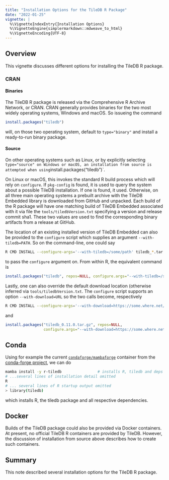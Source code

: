 ```yaml
---
title: "Installation Options for the TileDB R Package"
date: "2022-01-25"
vignette: |
  %\VignetteIndexEntry{Installation Options}
  %\VignetteEngine{simplermarkdown::mdweave_to_html}
  %\VignetteEncoding{UTF-8}
---
```


## Overview

This vignette discusses different options for installing the TileDB R package.

### CRAN

#### Binaries

The TileDB R package is released via the Comprehensive R Archive Network, or CRAN.
CRAN generally provides binaries for the two most widely operating systems,
Windows and macOS.  So issueing the command

```r
install.packages("tiledb")
```

will, on those two operating system, default to `type="binary"` and install a
ready-to-run binary package.

#### Source

On other operating systems such as Linux, or by explicitly selecting
`type="source" on Windows or macOS, an installation from source is
attempted when using `install.packages("tiledb")`.

On Linux or macOS, this invokes the standard R build process which will rely
on `configure`.  If `pkg-config` is found, it is used to query the system
about a possible TileDB installation.  If one is found, it used. Otherwise,
on all three main operating systems a prebuilt archive with the TileDB
Embedded library is downloaded from GitHub and unpacked.  Each build of the R
package will have one matching build of TileDB Embedded associated with it
via file the `tools/tiledbVersion.txt` specifying a version and release
commit sha1. These two values are used to find the corresponding binary
artifacts from a release at GitHub.

The location of an existing installed version of TileDB Embedded can also be
provided to the `configure` script which supplies an argument
`--with-tiledb=PATH`. So on the command-line, one could say

```sh
R CMD INSTALL --configure-args='--with-tiledb=/some/path' tiledb_*.tar.gz
```

to pass the `configure` argument on. From within R, the equivalent command is

```r
install.packages("tiledb", repos=NULL, configure.args="--with-tiledb=/some/path")
```

Lastly, one can also override the default download location (otherwise
inferred via `tools/tiledbVersion.txt`.  The `configure` script supports an
option `--with-download=URL` so the two calls become, respectively


```sh
R CMD INSTALL --configure-args='--with-download=https://some.where.net/file.tgz' tiledb_*.tar.gz
```

and

```r
install.packages("tiledb_0.11.0.tar.gz", repos=NULL,
                 configure.args="--with-download=https://some.where.net/file.tgz")
```

## Conda

Using for example the current [`condaforge/mambaforge`](https://hub.docker.com/r/condaforge/mambaforge) container
from the [conda-forge project](https://github.com/conda-forge/miniforge), we can do


```sh
mamba install -y r-tiledb				 # installs R, tiledb and deps without extra prompt
# ...several lines of installation detail omitted
R
# ... several lines of R startup output omitted
> library(tiledb)
```

which installs R, the tiledb package and all respective dependencies.

## Docker

Builds of the TileDB package could also be provided via Docker containers.
At present, no official TileDB R containers are provided by TileDB.
However, the discussion of installation from source above describes how to create such containers.

## Summary

This note described several installation options for the TileDB R package.
